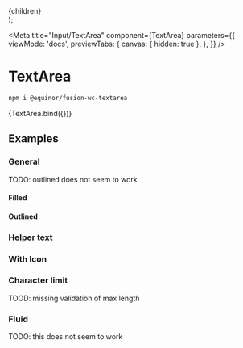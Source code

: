 

  <div style={{display: 'flex', gap: '10px', flexWrap: 'wrap'}}>
    {children}
  </div>
);

<Meta
  title="Input/TextArea"
  component={TextArea}
  parameters={{
    viewMode: 'docs',
    previewTabs: {
      canvas: { hidden: true },
    },
  }}
/>


# TextArea

```sh
npm i @equinor/fusion-wc-textarea
```

<Canvas>
  <Story
    name="Basic"
    args={{ 
      label: 'TextInput',
    }}
    parameters={{chromatic: { disableSnapshot: true }}}
  >
    {TextArea.bind({})}
  </Story>
</Canvas>

<ArgsTable story="Basic" />

## Examples

### General
TODO: outlined does not seem to work
<Story name="General">
  <h4>Filled</h4>
  <Container>
    <fwc-textarea label="default" />
    <fwc-textarea label="readonly" readonly/>
    <fwc-textarea label="disabled" disabled/>
  </Container>
  <h4>Outlined</h4>
  <Container>
    <fwc-textarea label="default" variant="outlined" />
    <fwc-textarea label="readonly" variant="outlined" readonly/>
    <fwc-textarea label="disabled" variant="outlined" disabled/>
  </Container>
</Story>

### Helper text
<Story name="Helper text">
  <Container>
    <fwc-textarea label="Helper text" helper="Helper Text" helperpersistent/>
  </Container>
</Story>

### With Icon
<Story name="With Icon">
  <Container>
    <fwc-textarea label="With Icon" icon="settings"/>
    <fwc-textarea label="With trailing icon" iconTrailing="settings"/>
  </Container>
</Story>

### Character limit
TOOD: missing validation of max length
<Story name="Character limit">
  <Container>
    <fwc-textarea label="Limit" maxlength="18" charCounter value="foo"/>
    <fwc-textarea label="Limit" maxlength="3" charCounter value="foobar"/>
  </Container>
</Story>

### Fluid
TODO: this does not seem to work
<Story name="Fluid">
  <fwc-textarea label="Fluid" fullwidth/>
</Story>

